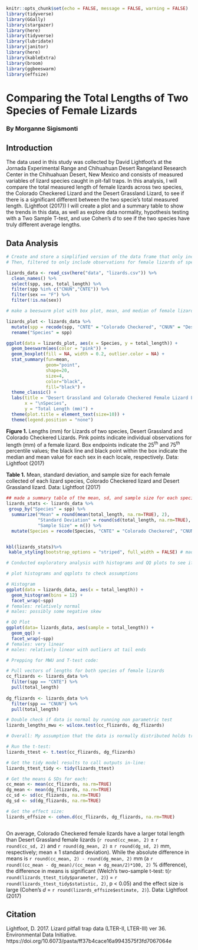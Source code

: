 
```r
knitr::opts_chunk$set(echo = FALSE, message = FALSE, warning = FALSE)
library(tidyverse)
library(GGally)
library(stargazer)
library(here)
library(tidyverse)
library(lubridate)
library(janitor)
library(here)
library(kableExtra)
library(broom)
library(ggbeeswarm)
library(effsize)
```
# Comparing the Total Lengths of Two Species of Female Lizards
### By Morganne Sigismonti

## Introduction
The  data used in this study was collected by David Lightfoot's at the Jornada Experimental Range and Chihuahuan Desert Rangeland Research Center in the Chihuahuan Desert, New Mexico and consists of measured variables of lizard species caught in pit-fall traps. In this analysis, I will compare the total measured length of female lizards across two species, the Colorado Checkered Lizard and the Desert Grassland Lizard, to see if there is a significant different between the two specie's total measured length. (Lightfoot (2017)) I will create a plot and a summary table to show the trends in this data, as well as explore data normality, hypothesis testing with a Two Sample T-test, and use Cohen's *d* to see if the two species have truly different average lengths.

## Data Analysis
```r
# Create and store a simplified version of the data frame that only includes variables spp, sex, and total_length
# Then, filtered to only include observations for female lizards of species CNUN and CNTE

lizards_data <- read_csv(here("data", "lizards.csv")) %>%
  clean_names() %>% 
  select(spp, sex, total_length) %>% 
  filter(spp %in% c("CNUN","CNTE")) %>% 
  filter(sex == "F") %>% 
  filter(!is.na(sex))
```

```r
# make a beeswarm plot with box plot, mean, and median of female lizard lengths for each species (CNUN and CNTE)

lizards_plot <- lizards_data %>%
  mutate(spp = recode(spp, "CNTE" = "Colorado Checkered", "CNUN" = "Desert Grassland")) %>%
  rename("Species" = spp)

ggplot(data = lizards_plot, aes(x = Species, y = total_length)) +
  geom_beeswarm(aes(color = "pink")) +
  geom_boxplot(fill = NA, width = 0.2, outlier.color = NA) +
  stat_summary(fun=mean, 
               geom="point",
               shape=20, 
               size=4, 
               color="black", 
               fill="black") +
  theme_classic() +
  labs(title = "Desert Grassland and Colorado Checkered Female Lizard Lengths (SIGISMONTI)\n",
       x = "\nSpecies",
       y = "Total Length (mm)") +
  theme(plot.title = element_text(size=10)) +
  theme(legend.position = "none")


```

**Figure 1.** Lengths (mm) for Lizards of two species, Desert Grassland and Colorado Checkered Lizards. Pink points indicate individual observations for length (mm) of a female lizard. Box endpoints indicate the 25^th^ and 75^th^ percentile values; the black line and black point within the box indicate the median and mean value for each sex in each locale, respectively. Data: Lightfoot (2017)





**Table 1.** Mean, standard deviation, and sample size for each female collected of each lizard species, Colorado Checkered lizard and Desert Grassland lizard. Data: Lightfoot (2017)
```r
## made a summary table of the mean, sd, and sample size for each species females
lizards_stats <- lizards_data %>%
 group_by("Species" = spp) %>% 
  summarize("Mean" = round(mean(total_length, na.rm=TRUE), 2), 
            "Standard Deviation" = round(sd(total_length, na.rm=TRUE), 2),
            "Sample Size" = n()) %>%
  mutate(Species = recode(Species, "CNTE" = "Colorado Checkered", "CNUN" = "Desert Grassland")) # changed the abbreviated names to their common names


kbl(lizards_stats)%>%
 kable_styling(bootstrap_options = "striped", full_width = FALSE) # made the table look goo
```


```r
# Conducted exploratory analysis with histograms and QQ plots to see if the data looks normally distributed before conducting any hypothesis test, such as a T-test

# plot histograms and qqplots to check assumptions

# Histogram
ggplot(data = lizards_data, aes(x = total_length)) +
  geom_histogram(bins = 12) +
  facet_wrap(~spp)
# females: relatively normal
# males: possibly some negative skew

# QQ Plot
ggplot(data= lizards_data, aes(sample = total_length)) +
  geom_qq() +
  facet_wrap(~spp)
# females: very linear
# males: relatively linear with outliers at tail ends

# Prepping for MWU and T-test code:

# Pull vectors of lengths for both species of female lizards
cc_flizards <- lizards_data %>% 
  filter(spp == "CNTE") %>% 
  pull(total_length)
  
dg_flizards <- lizards_data %>% 
  filter(spp == "CNUN") %>% 
  pull(total_length)

# Double check if data is normal by running non parametric test
lizards_lengths_mwu <- wilcox.test(cc_flizards, dg_flizards)

# Overall: My assumption that the data is normally distributed holds true. The histograms and QQ plots seem to be mostly normal, with slightly positive skew in the desert grassland (CNUN) sample. I ran a non parametric Mann-Whitney U to answer to see if there was a significant difference in the ranks (median) between cc_flizards and dg_flizards. My p-value of 3.64e-10 is less than the significance value of 0.05. This means that if the null hypothesis is true (that these samples were drawn from populations with the same median), there is a probability of 3.64e-10 that I could have found median values at least as different as these by chance. There is not sufficient evidence to reject the null hypothesis of equal ranks (or medians). This means that I can use the Two-sample t-test to compare my data!
```


```r

# Run the t-test:
lizards_ttest <- t.test(cc_flizards, dg_flizards)

# Get the tidy model results to call outputs in-line: 
lizards_ttest_tidy <- tidy(lizards_ttest)

# Get the means & SDs for each: 
cc_mean <- mean(cc_flizards, na.rm=TRUE)
dg_mean <- mean(dg_flizards, na.rm=TRUE)
cc_sd <- sd(cc_flizards, na.rm=TRUE)
dg_sd <- sd(dg_flizards, na.rm=TRUE)

# Get the effect size: 
lizards_effsize <- cohen.d(cc_flizards, dg_flizards, na.rm=TRUE)



```


On average, Colorado Checkered female lizards have a larger total length than Desert Grassland female lizards (`r round(cc_mean, 2)` $\pm$ `r round(cc_sd, 2)` and `r round(dg_mean, 2)` $\pm$ `r round(dg_sd, 2)` mm, respectively; mean $\pm$ 1 standard deviation). While the absolute difference in means is `r round(cc_mean, 2) - round(dg_mean, 2)` mm (a `r round((cc_mean - dg_mean)/(cc_mean + dg_mean/2)*100, 2)` % difference), the difference in means is significant (Welch's two-sample t-test: t(`r round(lizards_ttest_tidy$parameter, 2)`) = `r round(lizards_ttest_tidy$statistic, 2)`, p < 0.05) and the effect size is large (Cohen's *d* = `r round(lizards_effsize$estimate, 2)`). Data: Lightfoot (2017)

## Citation 

Lightfoot, D. 2017. Lizard pitfall trap data (LTER-II, LTER-III) ver 36. Environmental Data Initiative. https://doi.org/10.6073/pasta/ff37b4cace16a9943575f3fd7067064e
